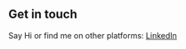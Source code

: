  ## Get in touch

Say Hi or find me on other platforms: [LinkedIn](https://www.linkedin.com/in/justine-earl-fernandez-01b3a41a4/) 